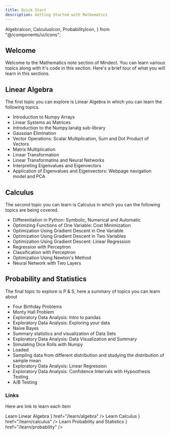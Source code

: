 ```yaml
---
title: Quick Start
description: Getting Started with Mathematics
---
```


  AlgebraIcon,
  CalculusIcon,
  ProbabilityIcon,
} from "@/components/ui/icons";

## Welcome

Welcome to the Mathematics note section of Mindect. You can learn various topics along with it's code in this section. Here's a brief
tour of what you will learn in this sections.

## Linear Algebra

The first topic you can explore is Linear Algebra in which you can learn the following topics.

- Introduction to Numpy Arrays
- Linear Systems as Matrices
- Introduction to the Numpy.lanalg sub-library
- Gaussian Elimination
- Vector Operations: Scalar Multiplication, Sum and Dot Product of Vectors
- Matrix Multiplication
- Linear Transformation
- Linear Transformatins and Neural Networks
- Interpreting Eigenvalues and Eigenvectors
- Application of Eigenvalues and Eigenvectors: Webpage navigation model and PCA

## Calculus

The second topic you can learn is Calculus in which you can the following topics are being covered.

- Differentiation in Python: Symbolic, Numerical and Automatic
- Optimizing Functions of One Variable: Cost Minimization
- Optimization Using Gradient Descent in One Variable
- Optimization Using Gradient Descent in Two Variables
- Optimization Using Gradient Descent: Linear Regression
- Regression with Perceptron
- Classification with Perceptron
- Optimization Using Newton's Method
- Neural Network with Two Layers

## Probability and Statistics

The final topic to explore is P & S, here a summary of topics you can learn about

- Four Birthday Problems
- Monty Hall Problem
- Exploratory Data Analysis: Intro to pandas
- Exploratory Data Analysis: Exploring your data
- Naive Bayes
- Summary statistics and visualization of Data Sets
- Exploratory Data Analysis: Data Visualization and Summary
- Simulating Dice Rolls with Numpy
- Loaded
- Sampling data from different distribution and studying the distribution of sample mean
- Exploratory Data Analysis: Linear Regression
- Exploratory Data Analysis: Confidence Intervals with Hypoothesis Testing
- A/B Testing

### Links

Here are link to learn each item

<Cards>
  <Card
    title={
      <>
        <AlgebraIcon className="inline-block mr-2" />
        Learn Linear Algebra
      </>
    }
    href="/learn/algebra"
  />
  <Card
    title={
      <>
        <CalculusIcon className="inline-block mr-2" />
        Learn Calculus
      </>
    }
    href="/learn/calculus"
  />
  <Card
    title={
      <>
        <ProbabilityIcon className="inline-block mr-2" />
        Learn Probability and Statistics
      </>
    }
    href="/learn/probability"
  />
</Cards>
